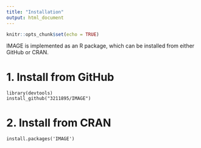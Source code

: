 ```yaml
---
title: "Installation"
output: html_document
---
```


```r
knitr::opts_chunk$set(echo = TRUE)
```

IMAGE is implemented as an R package, which can be installed from either GitHub or CRAN.

# 1. Install from GitHub
```
library(devtools)
install_github("3211895/IMAGE")
```
# 2. Install from CRAN
```
install.packages('IMAGE')
```